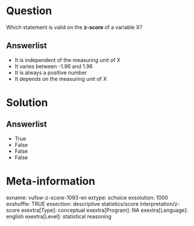 Question
========
Which statement is valid on the **z-score **of a variable X?

Answerlist
----------
* It is independent of the measuring unit of X
* It varies between -1.96 and 1.96
* It is always a positive number
* It depends on the measuring unit of X

Solution
========










Answerlist
----------
* True
* False
* False
* False

Meta-information
================
exname: vufsw-z-score-1093-en
extype: schoice
exsolution: 1000
exshuffle: TRUE
exsection: descriptive statistics/score interpretation/z-score
exextra[Type]: conceptual
exextra[Program]: NA
exextra[Language]: english
exextra[Level]: statistical reasoning

